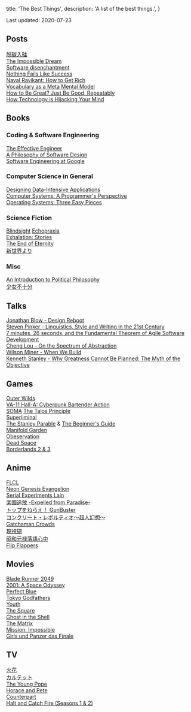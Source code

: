  title: 'The Best Things',
  description: 'A list of the best things.',
}

Last updated: 2020-07-23

## Posts

[脱碳入硅](https://zhuanlan.zhihu.com/p/26253133)  
[The Impossible Dream](https://www.laphamsquarterly.org/happiness/impossible-dream)  
[Software disenchantment](https://tonsky.me/blog/disenchantment/)  
[Nothing Fails Like Success](https://alistapart.com/article/nothing-fails-like-success/)  
[Naval Ravikant: How to Get Rich](https://nav.al/how-to-get-rich)  
[Vocabulary as a Meta Mental Model](https://neilkakkar.com/vocabulary-mental-model.html)  
[How to Be Great? Just Be Good, Repeatably](https://blog.stephsmith.io/how-to-be-great/)  
[How Technology is Hijacking Your Mind](https://medium.com/thrive-global/how-technology-hijacks-peoples-minds-from-a-magician-and-google-s-design-ethicist-56d62ef5edf3)  

## Books

### Coding & Software Engineering

[The Effective Engineer](https://www.effectiveengineer.com/book)  
[A Philosophy of Software Design](https://www.amazon.com/Philosophy-Software-Design-John-Ousterhout/dp/1732102201)  
[Software Engineering at Google](https://www.oreilly.com/library/view/software-engineering-at/9781492082781/)  

### Computer Science in General

[Designing Data-Intensive Applications](https://dataintensive.net/)  
[Computer Systems: A Programmer's Perspective](https://csapp.cs.cmu.edu/)  
[Operating Systems: Three Easy Pieces](http://pages.cs.wisc.edu/~remzi/OSTEP/)  

### Science Fiction

[Blindsight](https://en.wikipedia.org/wiki/Blindsight_(Watts_novel))  
[Echopraxia](https://en.wikipedia.org/wiki/Echopraxia_(novel))  
[Exhalation: Stories](https://en.wikipedia.org/wiki/Exhalation:_Stories)  
[The End of Eternity](https://en.wikipedia.org/wiki/The_End_of_Eternity)  
[新世界より](https://ja.wikipedia.org/wiki/%E6%96%B0%E4%B8%96%E7%95%8C%E3%82%88%E3%82%8A_(%E5%B0%8F%E8%AA%AC))  

### Misc

[An Introduction to Political Philosophy](https://www.amazon.com/Introduction-Political-Philosophy-Jonathan-Wolff/dp/0199658013)  
[少女不十分](https://ja.wikipedia.org/wiki/%E5%B0%91%E5%A5%B3%E4%B8%8D%E5%8D%81%E5%88%86)  

## Talks

[Jonathan Blow - Design Reboot](https://www.youtube.com/watch?v=K0kup_anLeU)  
[Steven Pinker - Linguistics, Style and Writing in the 21st Century](https://www.youtube.com/watch?v=OV5J6BfToSw)  
[7 minutes, 26 seconds, and the Fundamental Theorem of Agile Software Development](https://www.youtube.com/watch?v=WSes_PexXcA)  
[Cheng Lou - On the Spectrum of Abstraction](https://www.youtube.com/watch?v=mVVNJKv9esE)  
[Wilson Miner - When We Build](https://vimeo.com/34017777)  
[Kenneth Stanley - Why Greatness Cannot Be Planned: The Myth of the Objective](https://www.youtube.com/watch?v=dXQPL9GooyI)  

## Games

[Outer Wilds](https://www.mobiusdigitalgames.com/outer-wilds.html)  
[VA-11 Hall-A: Cyberpunk Bartender Action](https://waifubartending.com/)  
[SOMA](https://en.wikipedia.org/wiki/Soma_(video_game))  
[The Talos Principle](http://www.croteam.com/talosprinciple/)  
[Superliminal](https://en.wikipedia.org/wiki/Superliminal)  
[The Stanley Parable](https://www.stanleyparable.com/) & [The Beginner's Guide](https://thebeginnersgui.de/)  
[Manifold Garden](https://manifold.garden/#home)  
[Obeservation](https://observationgame.com/)  
[Dead Space](https://www.ea.com/games/dead-space)  
[Borderlands 2 & 3](https://borderlands.com/)  

## Anime

[FLCL](https://myanimelist.net/anime/227/FLCL)  
[Neon Genesis Evangelion](https://myanimelist.net/anime/30/Neon_Genesis_Evangelion)  
[Serial Experiments Lain](https://myanimelist.net/anime/339/Serial_Experiments_Lain)  
[楽園追放 -Expelled from Paradise-](https://myanimelist.net/anime/13391/Rakuen_Tsuihou)  
[トップをねらえ！ GunBuster](https://myanimelist.net/anime/949/Top_wo_Nerae_Gunbuster)  
[コンクリート・レボルティオ～超人幻想～](https://myanimelist.net/anime/31147/Concrete_Revolutio__Choujin_Gensou)  
[Gatchaman Crowds](https://myanimelist.net/anime/18229/Gatchaman_Crowds)  
[現視研](https://myanimelist.net/anime/240/Genshiken)  
[昭和元禄落語心中](https://myanimelist.net/anime/28735/Shouwa_Genroku_Rakugo_Shinjuu)  
[Flip Flappers](https://myanimelist.net/anime/32979/Flip_Flappers)  

## Movies

[Blade Runner 2049](https://www.imdb.com/title/tt1856101/)  
[2001: A Space Odyssey](https://www.imdb.com/title/tt0062622/)  
[Perfect Blue](https://www.imdb.com/title/tt0156887/)  
[Tokyo Godfathers](https://www.imdb.com/title/tt0388473/)  
[Youth](https://www.imdb.com/title/tt3312830/)  
[The Square](https://www.imdb.com/title/tt4995790/)  
[Ghost in the Shell](https://www.imdb.com/title/tt0113568/)  
[The Matrix](https://www.imdb.com/title/tt0133093/)  
[Mission: Impossible](https://www.imdb.com/title/tt0117060/)  
[Girls und Panzer das Finale](https://www.imdb.com/title/tt7833606/)  

## TV

[火花](https://www.imdb.com/title/tt5301958/)  
[カルテット](https://www.imdb.com/title/tt6287398/)  
[The Young Pope](https://www.imdb.com/title/tt3655448/)  
[Horace and Pete](https://www.imdb.com/title/tt5425186/)  
[Counterpart](https://www.imdb.com/title/tt4643084/)  
[Halt and Catch Fire (Seasons 1 & 2)](https://www.imdb.com/title/tt2543312/)